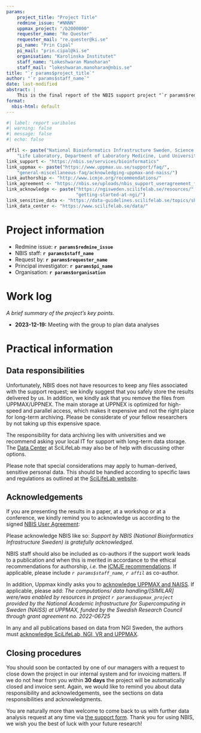 ```yaml
---
params:
    project_title: "Project Title"
    redmine_issue: "#NNNN"
    uppmax_project: "/b2000000"
    requester_name: "Re Quester"
    requester_mail: "re.quester@ki.se"
    pi_name: "Prin Cipal"
    pi_mail: "prin.cipal@ki.se"
    organisation: "Karolinska Institutet"
    staff_name: "Lokeshwaran Manoharan"
    staff_mail: "lokeshwaran.manoharan@nbis.se"
title: "`r params$project_title`"
author: "`r params$staff_name`"
date: last-modified
abstract: |
    This is the final report of the NBIS support project "`r params$redmine_issue`".
format:
  nbis-html: default
---
```


```r
#| label: report varibales 
#| warning: false
#| message: false
#| echo: false

affil <- paste("National Bioinformatics Infrastructure Sweden, Science for",
    "Life Laboratory, Department of Laboratory Medicine, Lund University")
link_support <- "https://nbis.se/services/bioinformatics"
link_uppmax <- paste("https://www.uppmax.uu.se/support/faq/",
    "general-miscellaneous-faq/acknowledging-uppmax-and-naiss/")
link_authorship <- "http://www.icmje.org/recommendations/"
link_agreement <- "https://nbis.se/uploads/nbis_support_useragreement_f2c52d955b.pdf"
link_acknowledge <- paste("https://ngisweden.scilifelab.se/resources/",
                          "getting-started-at-ngi/")
link_sensitive_data <- "https://data-guidelines.scilifelab.se/topics/sharing-human-data/"
link_data_center <- "https://www.scilifelab.se/data/"
```

# Project information

 * Redmine issue: **`r params$redmine_issue`**
 * NBIS staff: **`r params$staff_name`**
 * Request by: **`r params$requester_name`**
 * Principal investigator: **`r params$pi_name`**
 * Organisation: **`r params$organisation`**

# Work log
*A brief summary of the project's key points.*

 * **2023-12-19:** Meeting with the group to plan data analyses

# Practical information

## Data responsibilities
Unfortunately, NBIS does not have resources to keep any files associated with
the support request; we kindly suggest that you safely store the results
delivered by us. In addition, we kindly ask that you remove the files from
UPPMAX/UPPNEX. The main storage at UPPNEX is optimized for high-speed and
parallel access, which makes it expensive and not the right place for long-term
archiving. Please be considerate of your fellow researchers by not taking up
this expensive space.

The responsibility for data archiving lies with universities and we recommend
asking your local IT for support with long-term data storage. The
[Data Center](`r link_data_center`) at SciLifeLab may also be
of help with discussing other options.

Please note that special considerations may apply to human-derived, sensitive
personal data. This should be handled according to specific laws and
regulations as outlined at the [SciLifeLab website](`r link_sensitive_data`).

## Acknowledgements
If you are presenting the results in a paper, at a workshop or at a conference,
we kindly remind you to acknowledge us according to the signed
[NBIS User Agreement](`r link_agreement`):

Please acknowledge NBIS like so: *Support by NBIS (National
Bioinformatics Infrastructure Sweden) is gratefully acknowledged.*

NBIS staff should also be included as co-authors if the
support work leads to a publication and when this is merited in accordance to
the ethical recommendations for authorship, *i.e.* the [ICMJE
recommendations](`r link_authorship`). If applicable, please include
*`r params$staff_name`, `r affil`* as co-author. 

In addition, Uppmax kindly asks you to [acknowledge UPPMAX and
NAISS](`r link_uppmax`). If applicable, please add: *The computations/
data handling/[SIMILAR] were/was enabled by resources in project 
`r params$uppmax_project` provided by the National Academic Infrastructure for 
Supercomputing in Sweden (NAISS) at UPPMAX, funded by the Swedish Research 
Council through grant agreement no. 2022-06725*

In any and all publications based on data from NGI Sweden, the authors
must [acknowledge SciLifeLab, NGI, VR and UPPMAX](`r link_acknowledge`).

## Closing procedures
You should soon be contacted by one of our managers with a request to close down 
the project in our internal system and for invoicing matters. If we do not hear 
from you within **30 days** the project will be automatically closed and invoice
sent. Again, we would like to remind you about data responsibility and
acknowledgements, see the sections on data responsibilities and
acknowledgments.

You are naturally more than welcome to come back to us with further data
analysis request at any time via [the support form](`r link_support`). Thank
you for using NBIS, we wish you the best of luck with your future research!